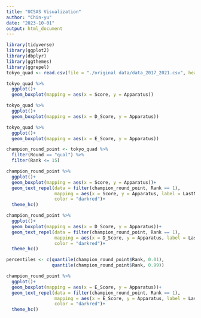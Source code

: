 ```yaml
---
title: "UCSAS Visualization"
author: "Chin-yu"
date: "2023-10-01"
output: html_document
---
```


```r
library(tidyverse)
library(ggplot2)
library(dbplyr)
library(ggthemes)
library(ggrepel)
tokyo_quad <- read.csv(file = "./original data/data_2017_2021.csv", header = TRUE)
```

```r
tokyo_quad %>%
  ggplot()+
  geom_boxplot(mapping = aes(x = Score, y = Apparatus))
```

```r
tokyo_quad %>%
  ggplot()+
  geom_boxplot(mapping = aes(x = D_Score, y = Apparatus))

```

```r
tokyo_quad %>%
  ggplot()+
  geom_boxplot(mapping = aes(x = E_Score, y = Apparatus))

```

```r
champion_round_point <- tokyo_quad %>%
  filter(Round == "qual") %>%
  filter(Rank <= 15)

champion_round_point %>%
  ggplot()+
  geom_boxplot(mapping = aes(x = Score, y = Apparatus))+
  geom_text_repel(data = filter(champion_round_point, Rank == 1), 
                  mapping = aes(x = Score, y = Apparatus, label = LastName),
                  color = "darkred")+
  theme_hc()
```

```r
champion_round_point %>%
  ggplot()+
  geom_boxplot(mapping = aes(x = D_Score, y = Apparatus))+
  geom_text_repel(data = filter(champion_round_point, Rank == 1), 
                  mapping = aes(x = D_Score, y = Apparatus, label = LastName),
                  color = "darkred")+
  theme_hc()

```
```r
percentiles <- c(quantile(champion_round_point$Rank, 0.01),
                 quantile(champion_round_point$Rank, 0.99))

champion_round_point %>%
  ggplot()+
  geom_boxplot(mapping = aes(x = E_Score, y = Apparatus))+
  geom_text_repel(data = filter(champion_round_point, Rank == 1), 
                  mapping = aes(x = E_Score, y = Apparatus, label = LastName),
                  color = "darkred")+
  theme_hc()

```


